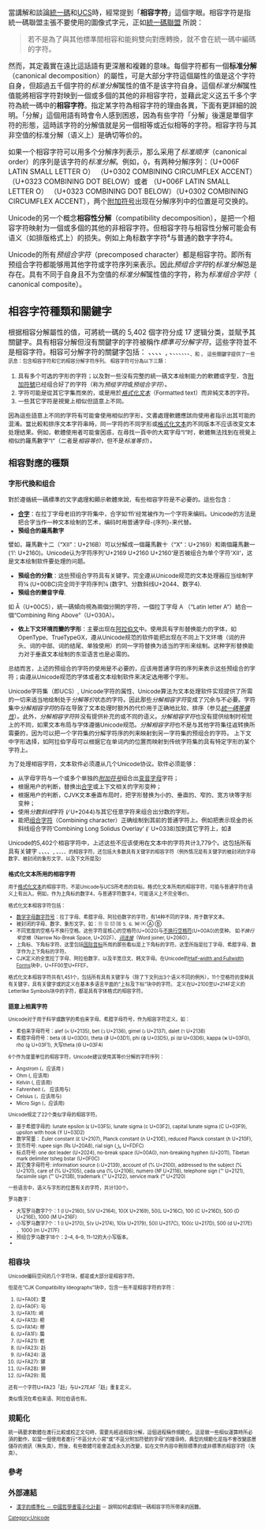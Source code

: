 {{unreferenced|time=2020-02-20T01:22:31+00:00}}
{{NoteTA|G1=IT}}
當講解和談論[[Unicode|統一碼]]和[[UCS|UCS]]時，經常提到「'''相容字符'''」這個字眼。相容字符是指統一碼聯盟主張不要使用的圖像式字元，正如[http://www.unicode.org/glossary/#compatibility_character 統一碼聯盟] {{Wayback|url=http://www.unicode.org/glossary/#compatibility_character |date=20210212222120 }}所說：

<blockquote>
若不是為了與其他標準間相容和能夠雙向對應轉換，就不會在統一碼中編碼的字符。
</blockquote>

然而，其定義實在遠比這話語有更深層和複雜的意味。每個字符都有一個'''标准分解'''（canonical decomposition）的屬性，可是大部分字符這個屬性的值是这个字符自身，但超過五千個字符的''标准分解''属性的值不是该字符自身。這個''标准分解''属性值能將相容字符對映到一個或多個的其他的非相容字符，並藉此定义这五千多个字符為統一碼中的'''相容字符'''。指定某字符為相容字符的理由各異，下面有更詳細的說明。「分解」這個用語有時會令人感到困惑，因為有些字符「分解」後還是單個字符的形態，這時該字符的分解值就是另一個相等或近似相等的字符。相容字符与其非空值的标准分解（语义上）是确切等价的。

如果一个相容字符可以用多个分解序列表示，那么采用了''标准顺序''（canonical order）的序列是该字符的''标准分解''。例如，ộ，有两种分解序列：（U+006F LATIN SMALL LETTER O） （U+0302 COMBINING CIRCUMFLEX ACCENT） （U+0323 COMBINING DOT BELOW）或者 （U+006F LATIN SMALL LETTER O） （U+0323 COMBINING DOT BELOW）（U+0302 COMBINING CIRCUMFLEX ACCENT），两个[[附加符号|附加符号]]出现在分解序列中的位置是可交换的。

Unicode的另一个概念'''相容性分解'''（compatibility decomposition），是把一个相容字符映射为一個或多個的其他的非相容字符。但相容字符与相容性分解可能会有语义（如排版格式上）的损失。例如上角标数字字符⁴与普通的数字字符4。

Unicode的所有''预组合字符''（precomposed character）都是相容字符。即所有预组合字符都能够用其他字符或字符序列来表示。因此''预组合字符''的''标准分解''总是存在。具有不同于自身且不为空值的''标准分解''属性值的字符，称为''标准组合字符''（
canonical composite）。

== 相容字符種類和關鍵字 ==
根据相容分解屬性的值，可將統一碼的 5,402 個字符分成 17 逻辑分类，並賦予其關鍵字。具有相容分解但沒有關鍵字的字符被稱作''標準可分解字符''，這些字符並不是相容字符。相容可分解字符的關鍵字包括：
<initial>、<medial>、<final>、<isolated>、<wide>, <narrow>、<small>、<square>、<vertical>、<circle>、<noBreak>、<fraction>、<sub>、<super>和 <compat>。
這些關鍵字提供了一些訊息：包含相容字符和它的相容分解字符序列。
相容字符可分為以下三類：
# 具有多个可选的字形的字符；以及對一些沒有完整的統一碼文本绘制能力的軟體或字型，含[[附加符號|附加符號]]已经组合好了的字符（称为''预组字符''或''预组合字符''）。
# 字符可能是從其它字集而來的，或是用於''[[格式化文本|格式化文本]]''（Formatted text）而非純文本的字符。
# 一些其它字符是視覺上相似但語意上不同。

因為這些語意上不同的字符有可能會使用相似的字形，文書處理軟體應該向使用者指示出其可能的混淆。當比較和排序文本字符串時，同一字符的不同字形或[[格式化文本|格式化文本]]的不同版本不应该改变文本处理结果。例如，軟體使用者可能會困惑，在尋找一頁中的大寫字母“I”时，軟體無法找到在視覺上相似的羅馬數字“Ⅰ”（二者是''相容等价''，但不是''标准等价''）。

== 相容對應的種類 ==
=== 字形代換和组合 ===
對於遵循統一碼標準的文字處理和顯示軟體來說，有些相容字符是不必要的。這些包含：
*'''[[合字|合字]]'''：在拉丁字母老旧的字符集中，合字如‘ffi’经常被作为一个字符来编码。Unicode的方法是把合字当作一种文本绘制的艺术，编码时用普通字母-{序列}-来代替。
* '''預组合的羅馬數字'''
譬如，羅馬數十二（“Ⅻ”：U+216B）可以分解成一個羅馬數十（“Ⅹ”：U+2169）和兩個羅馬數一  (‘Ⅰ’: U+2160)。Unicode认为字符序列'U+2169 U+2160 U+2160'是否被组合为单个字符'Ⅻ'，这是文本绘制软件要处理的问题。
*  '''預组合的分數'''：这些预组合字符具有<fraction>关键字。完全遵从Unicode规范的文本处理器应当绘制字符¼ (U+00BC)完全同于字符序列1⁄4 (数字1、分数斜线U+2044、数字4).
* '''預组合的變音字母'''.
如 Å（U+00C5），統一碼傾向視為兩個分開的字符，一個拉丁字母 A （“Latin letter A”）結合一個“Combining Ring Above”（U+030A）。
*  '''依上下文环境而變的字形'''：主要出现在[[阿拉伯文|阿拉伯文]]中。使用具有字形替换能力的字体，如OpenType、TrueTypeGX，遵从Unicode规范的软件能把出现在不同上下文环境（词的开头、词的中部、词的结尾、单独使用）的同一字符替换为适当的字形来绘制。这种字形替换能力对于垂直文本绘制的东亚语言也是必需的。

总结而言，上述的预组合的字符的使用是不必要的，应该用普通字符的序列来表示这些预组合的字符；由遵从Unicode规范的字体或者文本绘制软件来决定选用哪个字形。

Unicode字符集（即UCS）, Unicode字符的属性、Unicode算法为文本处理软件实现提供了所需的一切来适当地绘制处于''分解等价''状态的字符。因此那些''分解相容字符''变成了冗余与不必要。字符集中''分解相容字符''的存在导致了文本处理时额外的代价用于正确地比较、排序（参见''[[統一碼等價性|統一碼等價性]]''）。此外，''分解相容字符''并没有提供补充的或不同的语义。''分解相容字符''也没有提供绘制时视觉上的不同，如果文本布局与字体遵循Unicode规范。''分解相容字符''也不是与其他字符集往返转换所需要的，因为可以把一个字符集的分解字符序的列来映射到另一字符集的预组合的字符。 上下文中字形选择，如阿拉伯字母可以根据它在单词内的位置而映射到传统字符集的具有特定字形的某个字符上。 

为了处理相容字符，文本软件必须遵从几个Unicode协议。软件必须能够：
*从字母字符与一个或多个单独的''[[附加符号|附加符号]]''组合出[[变音字母|变音字母]]字符；
*根据用户的判断，替换出[[合字|合字]]或上下文相关的字形变种；
*根据用户的判断，CJVK文本垂直布局时，把字形替换为小的、垂直的、窄的、宽方块等字形变种；
*使用''分数斜线''字符 (⁄ U+2044)与其它任意字符来组合出分数的字形。
*能把[[组合字符|组合字符]]（Combining character）正确绘制到其前的普通字符上。例如把表示现金的长斜线组合字符‘Combining Long Solidus Overlay’ ( ̸ U+0338)加到其它字符上，如∄

Unicode的5,402个相容字符中，上述这些不应该使用在文本中的字符共计3,779个。这包括所有具有关键字 <initial>、<medial>、<final>、<isolated>、<wide>, <narrow>、<small>、<square>、<vertical>、<fraction>的相容字符。还包括大多数具有<compat>关键字的相容字符（例外情况是有<compat>关键字的被封闭的字母数字、被封闭的象形文字、以及下文所提及)
=== 格式化文本所用的相容字符 ===
用于[[格式化文本|格式化文本]]的相容字符，不是Unicode与UCS所考虑的目标。格式化文本所用的相容字符，可能与普通字符在语义上有出入。例如，作为上角标的数字4，与普通字符数字4，可能语义上不完全等价。 

格式化文本相容字符包括：
*[[数学字母数字符号|数学字母数字符号]]：拉丁字母、希腊字母、阿拉伯数字的字符，有14种不同的字体，用于数学文本。
*被封闭的字母、数字、象形文字。如：⑪ 	⑫ ⒄ ⒅ ⒌ ⒍  ⒲ ⒳ Ⓐ Ⓑ  
*不同宽度的空格与不换行空格。这些字符是核心的空格符(U+0020)与[[不换行空格|不换行空格符]](U+00A0)的变种。 如''不换行窄空格''（Narrow No-Break Space, U+202F）、''[[词连接|词连接]]''（Word joiner, U+2060）。
*上角标、下角标字符。这里包括[[国际音标|国际音标]]所用的那些看似是上下角标的字符。这里所指是拉丁字母、希腊字母、数字作为上下角标的字符。 
*CJK定义的全宽拉丁字母、阿拉伯数字，以及半宽日文、韩文字母。在Unicode的[[全角和半角|Half-width and Fullwidth Forms]]块中，U+FF00至U+FFEF。

格式化文本相容字符共有1,451个，包括所有具有关键字<circle>与<font>（除了下文列出3个语义不同的例外），11个空格符的变种具有关键字<compat>，具有关键字<superscript>或<subscript>的定义在基本多语言平面的“上标及下标”块中的字符。 定义在U+2100至U+214F定义的Letterlike Symbols块中的字符，都是具有字体格式的相容字符。
=== 語意上相異字符 ===
Unicode对于用于科学或数学的希伯来字母、希腊字母符号，作为相容字符定义。如：
*希伯来字母符号：alef (ℵ U+2135), bet (ℶ U+2136), gimel (ℷ U+2137), dalet (ℸ U+2138)
*希腊字母符号：beta (ϐ U+03D0), theta (ϑ U+03D1), phi (ϕ U+03D5), pi (ϖ U+03D6), kappa (ϰ U+03F0), rho (ϱ U+03F1), 大写theta (ϴ U+03F4)

6个作为度量单位的相容字符，Unicode建议使用其等价分解的字符序列：
*Angstrom ({{unichar|212B|angstrom sign}}，应该用{{unichar|00C5|latin capital letter a with ring above}} )
*Ohm ({{unichar|2126|ohm sign}}, 应该用{{unichar|03A9|greek capital letter omega}})
*Kelvin ({{unichar|212a|}}, 应该用{{unichar|004b|}})
*Fahrenheit ({{unichar|2109|}}， 应该用{{unichar|00b0|}}与{{unichar|0046|}})
*Celsius ({{unichar|2103|}}，应该用{{unichar|00b0|}}与{{unichar|0043|}})
*Micro Sign ({{unichar|00b5|}}，应该用{{unichar|03bc|}})

Unicode规定了22个类似字母的相容字符。
*基于希腊字母的: lunate epsilon (ϵ U+03F5), lunate sigma (ϲ U+03F2), capital lunate sigma (Ϲ U+03F9), upsilon with hook (ϒ U+03D2)
*数学常量： Euler constant (ℇ U+2107), Planck constant (ℎ U+210E), reduced Planck constant (ℏ U+210F),
*货币符号: rupee sign (₨ U+20A8), rial sign (﷼ U+FDFC)
*标点符号: one dot leader (U+2024), no-break space (U+00A0), non-breaking hyphen (U+2011), Tibetan mark delimiter tsheg bstar (U+0F0C)
*其它类字母符号: information source (ℹ U+2139), account of (℀ U+2100), addressed to the subject (℁ U+2101), care of (℅ U+2105), cada una (℆ U+2106), numero (№ U+2116), telephone sign (℡ U+2121), facsimile sign (℻ U+213B), trademark (™ U+2122), service mark (℠ U+2120)
 
一些语言中，语义与字形的位置有关的字符，共计130个。

罗马数字：
*大写罗马数字7个：1 (Ⅰ U+2160), 5(Ⅴ U+2164), 10(Ⅹ U+2169), 50(Ⅼ U+216C), 100 (Ⅽ U+216D), 500 (Ⅾ U+216E), 1000 (Ⅿ U+216F)
*小写罗马数字7个：1 (ⅰ U+2170), 5(ⅴ U+2174), 10(ⅹ U+2179), 50(ⅼ U+217C), 100(ⅽ U+217D), 500 (ⅾ U+217E) ，1000 (ⅿ U+217F)
*预组合罗马数字18个：2–4, 6–9, 11–12的大小写版本。
* {{unichar|2180|One Thousand C D}} 
 
==相容块==
{{main|中日韓統一表意文字#版本}}
Unicode编码空间的几个字符块，都是或大部分是相容字符。

但是在“CJK Compatibility Ideographs”块中，包含一些不是相容字符的字符： 
# (U+FA0E): 﨎
# (U+FA0F): 﨏
# (U+FA11): 﨑
# (U+FA13): 﨓
# (U+FA14): 﨔
# (U+FA1F): 﨟
# (U+FA21): 﨡
# (U+FA23): 﨣
# (U+FA24): 﨤
# (U+FA27): 﨧
# (U+FA28): 﨨
# (U+FA29): 﨩
还有一个字符U+FA23「﨣」与U+27EAF「𧺯」重复定义。

类似情況在希伯来语、阿拉伯语也有。

== 規範化 ==
統一碼要求軟體在進行比較或校正文句時，需要先經過相容分解，這個過程稱作規範化。這是做一些相似運算時所必須的動作，如當一個使用者進行“不區分大小寫”或“不區分附加符號的字母”的搜尋時。典型的規範化是指不會改變底層儲存的資訊（無失真）。然後，有些軟體可能會造成永久的改變，如在文件內容中刪除標準的或非標準的相容字符（失真）。

== 參考 ==
{{reflist}}

== 外部連結 ==
*[http://ctext.org/faq/normalization/zh 漢字的標準化 － 中國哲學書電子化計劃] {{Wayback|url=http://ctext.org/faq/normalization/zh |date=20211006120610 }}  － 說明如何處理統一碼相容字符所帶來的困難。

{{DEFAULTSORT:Unicode Compatibility Characters}}
[[Category:Unicode|Category:Unicode]]